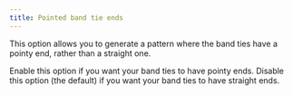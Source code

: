 ```yaml
---
title: Pointed band tie ends
---
```


This option allows you to generate a pattern where the band ties have a pointy end, rather than a straight one.

Enable this option if you want your band ties to have pointy ends.
Disable this option (the default) if you want your band ties to have straight ends.